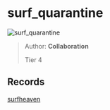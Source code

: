 
# surf_quarantine

![surf_quarantine](https://raw.githubusercontent.com/Sayt123/SurfMapPics/Maps-and-bonuses/csgo/surf_quarantine.jpg)

> Author: **Collaboration**
>
> Tier 4

## Records

[surfheaven](https://surfheaven.eu/map/surf_quarantine)
